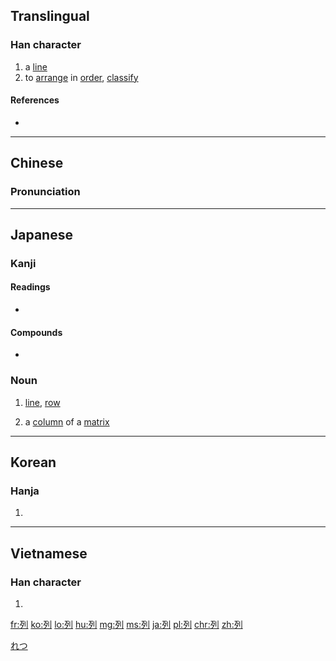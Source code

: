 ==Translingual==

===Han character===
{{Han char|rn=18|rad=刀|as=04|sn=6|four=1220<sub>0</sub>|canj=一弓中弓 (MNLN)|ids=⿰[[歹]][[刂]]}}

# a [[line]]
# to [[arrange]] in [[order]], [[classify]]

====References====
* {{Han ref|kx=0137.260|dkj=01901|dj=0309.130|hdz=10325.050|uh=5217|ud=21015|bh=A643|bd=42563}}

----

==Chinese==
{{zh-hanzi-box|[[列]]}}

===Pronunciation===
{{zh-pron
|m=liè
|c=lit6
|h=pfs=lie̍t
|mc=y
|oc=y
|ma=
|cat=n,v}}

----

==Japanese==

===Kanji===
{{ja-kanji|grade=3|rs=刀04}}

====Readings====
* {{ja-readings|goon=[[れち]] (rechi)|kanon=[[れつ]] (retsu)|on=[[れい]] (rei)|kun=[[つらねる]] (tsuraneru)}}

====Compounds====
{{ja-kanjitab|れつ|yomi=o}}
* {{l|ja|列島|tr=[[れっとう]], [[rettō]]}}

===Noun===
{{ja-noun|れつ}}

# [[line]], [[row]]
# {{context|mathematics|lang=ja}} a [[column]] of a [[matrix]]

[[Category:ja:Mathematics|れつ]]

----

==Korean==

===Hanja===
{{ko-hanja|hangeul=렬|rv=ryeol|mr=ryŏl}}

# {{defn|lang=ko|sort=刀04}}

----

==Vietnamese==

===Han character===
{{vi-hantu|[[liệt]], [[lít]], [[lịt]], [[lướt]], [[rịt]], [[lệch]], [[loẹt]], [[rệt]], [[riệt]], [[rít]]|rs=刀04}}

# {{defn|lang=vi|sort=刀04}}

[[fr:列]]
[[ko:列]]
[[lo:列]]
[[hu:列]]
[[mg:列]]
[[ms:列]]
[[ja:列]]
[[pl:列]]
[[chr:列]]
[[zh:列]]